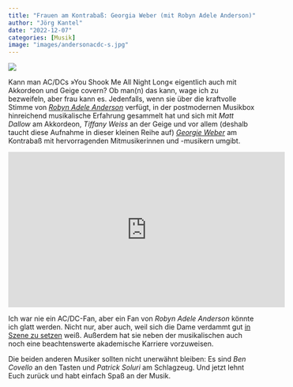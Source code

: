 ```yaml
---
title: "Frauen am Kontrabaß: Georgia Weber (mit Robyn Adele Anderson)"
author: "Jörg Kantel"
date: "2022-12-07"
categories: [Musik]
image: "images/andersonacdc-s.jpg"
---
```


[![](images/andersonacdc-b.jpg)](https://www.youtube.com/watch?v=GdehuWEN2AY)

Kann man AC/DCs »You Shook Me All Night Long« eigentlich auch mit Akkordeon und Geige covern? Ob man(n) das kann, wage ich zu bezweifeln, aber frau kann es. Jedenfalls, wenn sie über die kraftvolle Stimme von *[Robyn Adele Anderson](https://en.wikipedia.org/wiki/Robyn_Adele_Anderson)* verfügt, in der postmodernen Musikbox hinreichend musikalische Erfahrung gesammelt hat und sich mit *Matt Dallow* am Akkordeon, *Tiffany Weiss* an der Geige und vor allem (deshalb taucht diese Aufnahme in dieser kleinen Reihe auf) *[Georgie Weber](http://www.georgiawebermusic.com/)* am Kontrabaß mit hervorragenden Mitmusikerinnen und -musikern umgibt.

<iframe width="560" height="315" src="https://www.youtube.com/embed/GdehuWEN2AY" title="YouTube video player" frameborder="0" allow="accelerometer; autoplay; clipboard-write; encrypted-media; gyroscope; picture-in-picture" allowfullscreen></iframe>

Ich war nie ein AC/DC-Fan, aber ein Fan von *Robyn Adele Anderson* könnte ich glatt werden. Nicht nur, aber auch, weil sich die Dame verdammt gut [in Szene zu setzen](https://robynadelemerch.com/collections/photos) weiß. Außerdem hat sie neben der musikalischen auch noch eine beachtenswerte akademische Karriere vorzuweisen.

Die beiden anderen Musiker sollten nicht unerwähnt bleiben: Es sind *Ben Covello* an den Tasten und *Patrick Soluri* am Schlagzeug. Und jetzt lehnt Euch zurück und habt einfach Spaß an der Musik.